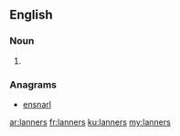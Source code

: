 ==English==

===Noun===
{{head|en}}

# {{plural of|lanner}}

===Anagrams===
* [[ensnarl#English|ensnarl]]

[[ar:lanners]]
[[fr:lanners]]
[[ku:lanners]]
[[my:lanners]]